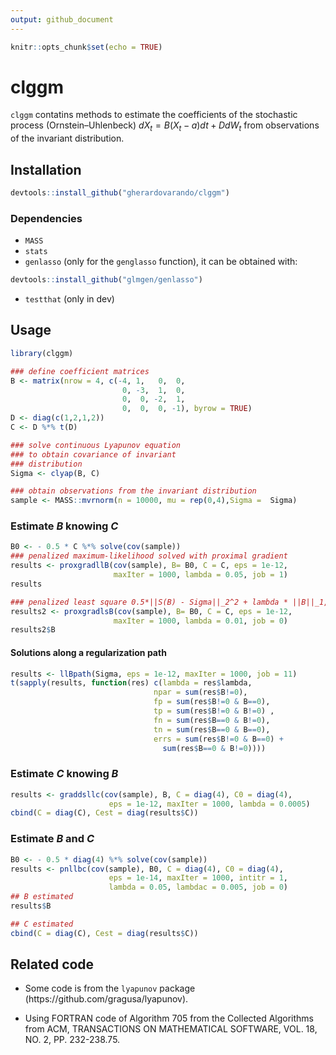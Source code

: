 ```yaml
---
output: github_document
---
```


```r
knitr::opts_chunk$set(echo = TRUE)
```

# clggm 

`clggm` contatins methods to estimate the coefficients of the stochastic 
process (Ornstein–Uhlenbeck)
$dX_t = B(X_t - a)dt + DdW_t$
from observations of the invariant distribution.

## Installation 

```r
devtools::install_github("gherardovarando/clggm")
```

### Dependencies 

- `MASS`
- `stats` 
- `genlasso` (only for the `genglasso` function), it can be obtained with: 
```r
devtools::install_github("glmgen/genlasso")
```
- `testthat` (only in dev)


## Usage

```r
library(clggm)

### define coefficient matrices
B <- matrix(nrow = 4, c(-4, 1,   0,  0, 
                         0, -3,  1,  0,
                         0,  0, -2,  1,
                         0,  0,  0, -1), byrow = TRUE)
D <- diag(c(1,2,1,2))
C <- D %*% t(D)

### solve continuous Lyapunov equation 
### to obtain covariance of invariant 
### distribution
Sigma <- clyap(B, C) 

### obtain observations from the invariant distribution
sample <- MASS::mvrnorm(n = 10000, mu = rep(0,4),Sigma =  Sigma)
``` 


### Estimate $B$ knowing $C$

```r
B0 <- - 0.5 * C %*% solve(cov(sample))
### penalized maximum-likelihood solved with proximal gradient
results <- proxgradllB(cov(sample), B= B0, C = C, eps = 1e-12, 
                       maxIter = 1000, lambda = 0.05, job = 1)
results 

### penalized least square 0.5*||S(B) - Sigma||_2^2 + lambda * ||B||_1,off
results2 <- proxgradlsB(cov(sample), B= B0, C = C, eps = 1e-12, 
                       maxIter = 1000, lambda = 0.01, job = 0)
results2$B
```

#### Solutions along a regularization path

```r
results <- llBpath(Sigma, eps = 1e-12, maxIter = 1000, job = 11)
t(sapply(results, function(res) c(lambda = res$lambda, 
                                npar = sum(res$B!=0),
                                fp = sum(res$B!=0 & B==0),
                                tp = sum(res$B!=0 & B!=0) ,
                                fn = sum(res$B==0 & B!=0),
                                tn = sum(res$B==0 & B==0),
                                errs = sum(res$B!=0 & B==0) + 
                                  sum(res$B==0 & B!=0))))
```


### Estimate $C$ knowing $B$

```r
results <- graddsllc(cov(sample), B, C = diag(4), C0 = diag(4), 
                      eps = 1e-12, maxIter = 1000, lambda = 0.0005)
cbind(C = diag(C), Cest = diag(results$C))
```

### Estimate $B$ and $C$

```r
B0 <- - 0.5 * diag(4) %*% solve(cov(sample))
results <- pnllbc(cov(sample), B0, C = diag(4), C0 = diag(4), 
                      eps = 1e-14, maxIter = 1000, intitr = 1,
                      lambda = 0.05, lambdac = 0.005, job = 0)
## B estimated
results$B

## C estimated
cbind(C = diag(C), Cest = diag(results$C))
```

## Related code

- Some code is from the `lyapunov` package (https://github.com/gragusa/lyapunov).

- Using FORTRAN code of Algorithm 705 from the Collected Algorithms from ACM, TRANSACTIONS ON MATHEMATICAL SOFTWARE, VOL. 18, NO. 2, PP. 232-238.75.